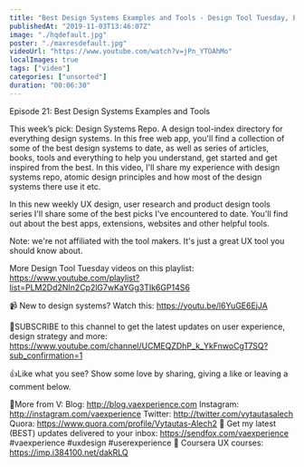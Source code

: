 ```yaml
---
title: "Best Design Systems Examples and Tools - Design Tool Tuesday, Ep21"
publishedAt: "2019-11-03T13:46:07Z"
image: "./hqdefault.jpg"
poster: "./maxresdefault.jpg"
videoUrl: "https://www.youtube.com/watch?v=jPn_YTOAhMo"
localImages: true
tags: ["video"]
categories: ["unsorted"]
duration: "00:06:30"
---
```


Episode 21: Best Design Systems Examples and Tools

This week’s pick: Design Systems Repo. A design tool-index directory for everything design systems. In this free web app, you'll find a collection of some of the best design systems to date, as well as series of articles, books, tools and everything to help you understand, get started and get inspired from the best. In this video, I'll share my experience with design systems repo, atomic design principles and how most of the design systems there use it etc.

In this new weekly UX design, user research and product design tools series I'll share some of the best picks I've encountered to date. You'll find out about the best apps, extensions, websites and other helpful tools.

Note: we're not affiliated with the tool makers. It's just a great UX tool you should know about.

More Design Tool Tuesday videos on this playlist: https://www.youtube.com/playlist?list=PLM2Dd2NIn2Cp2lG7wKaYGg3TIk6GP14S6

📹 New to design systems? Watch this: https://youtu.be/l6YuGE6EjJA

🙌SUBSCRIBE to this channel to get the latest updates on user experience, design strategy and more: https://www.youtube.com/channel/UCMEQZDhP_k_YkFnwoCgT7SQ?sub_confirmation=1

👍Like what you see? Show some love by sharing, giving a like or leaving a comment below.

👨More from V:
Blog: http://blog.vaexperience.com
Instagram: http://instagram.com/vaexperience
Twitter: http://twitter.com/vytautasalech
Quora: https://www.quora.com/profile/Vytautas-Alech2 📩 Get my latest (BEST) updates delivered to your inbox: https://sendfox.com/vaexperience
#vaexperience #uxdesign #userexperience 🎒 Coursera UX courses: https://imp.i384100.net/dakRLQ
